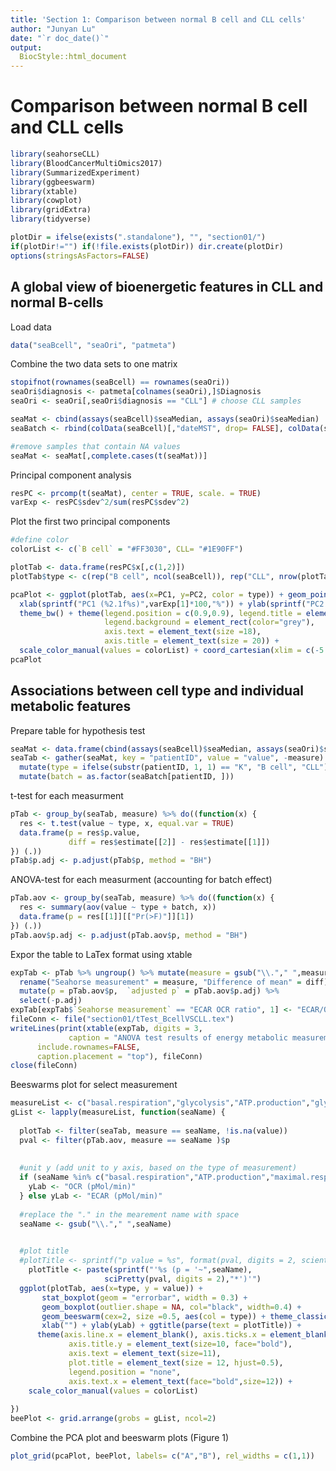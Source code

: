 ```yaml
---
title: 'Section 1: Comparison between normal B cell and CLL cells'
author: "Junyan Lu"
date: "`r doc_date()`"
output:
  BiocStyle::html_document
---
```


# Comparison between normal B cell and CLL cells

```r
library(seahorseCLL)
library(BloodCancerMultiOmics2017)
library(SummarizedExperiment)
library(ggbeeswarm)
library(xtable)
library(cowplot)
library(gridExtra)
library(tidyverse)
```

```r
plotDir = ifelse(exists(".standalone"), "", "section01/")
if(plotDir!="") if(!file.exists(plotDir)) dir.create(plotDir)
options(stringsAsFactors=FALSE)
```


## A global view of bioenergetic features in CLL and normal B-cells

Load data
```r
data("seaBcell", "seaOri", "patmeta")
```

Combine the two data sets to one matrix
```r
stopifnot(rownames(seaBcell) == rownames(seaOri))
seaOri$diagnosis <- patmeta[colnames(seaOri),]$Diagnosis
seaOri <- seaOri[,seaOri$diagnosis == "CLL"] # choose CLL samples

seaMat <- cbind(assays(seaBcell)$seaMedian, assays(seaOri)$seaMedian)
seaBatch <- rbind(colData(seaBcell)[,"dateMST", drop= FALSE], colData(seaOri)[,"dateMST", drop = FALSE])

#remove samples that contain NA values
seaMat <- seaMat[,complete.cases(t(seaMat))]
```

Principal component analysis
```r
resPC <- prcomp(t(seaMat), center = TRUE, scale. = TRUE)
varExp <- resPC$sdev^2/sum(resPC$sdev^2)
```

Plot the first two principal components
```r
#define color
colorList <- c(`B cell` = "#FF3030", CLL= "#1E90FF")

plotTab <- data.frame(resPC$x[,c(1,2)])
plotTab$type <- c(rep("B cell", ncol(seaBcell)), rep("CLL", nrow(plotTab)- ncol(seaBcell))) #10 normal b cell samples

pcaPlot <- ggplot(plotTab, aes(x=PC1, y=PC2, color = type)) + geom_point(size=3) + 
  xlab(sprintf("PC1 (%2.1f%s)",varExp[1]*100,"%")) + ylab(sprintf("PC2 (%2.1f%s)", varExp[2]*100, "%")) + 
  theme_bw() + theme(legend.position = c(0.9,0.9), legend.title = element_blank(), 
                     legend.background = element_rect(color="grey"),
                     axis.text = element_text(size =18),
                     axis.title = element_text(size = 20)) +
  scale_color_manual(values = colorList) + coord_cartesian(xlim = c(-5.5,5.5), ylim = c(-5.5,5.5))
pcaPlot
```

## Associations between cell type and individual metabolic features

Prepare table for hypothesis test
```r
seaMat <- data.frame(cbind(assays(seaBcell)$seaMedian, assays(seaOri)$seaMedian)) %>% rownames_to_column(var = "measure")
seaTab <- gather(seaMat, key = "patientID", value = "value", -measure) %>% 
  mutate(type = ifelse(substr(patientID, 1, 1) == "K", "B cell", "CLL")) %>% mutate(type = factor(type)) %>%
  mutate(batch = as.factor(seaBatch[patientID, ]))
```

t-test for each measurment
```r
pTab <- group_by(seaTab, measure) %>% do((function(x) {
  res <- t.test(value ~ type, x, equal.var = TRUE)
  data.frame(p = res$p.value,
             diff = res$estimate[[2]] - res$estimate[[1]])
}) (.))
pTab$p.adj <- p.adjust(pTab$p, method = "BH")
```

ANOVA-test for each measurment (accounting for batch effect)
```r
pTab.aov <- group_by(seaTab, measure) %>% do((function(x) {
  res <- summary(aov(value ~ type + batch, x))
  data.frame(p = res[[1]][["Pr(>F)"]][1])
}) (.))
pTab.aov$p.adj <- p.adjust(pTab.aov$p, method = "BH")
```

Expor the table to LaTex format using xtable
```r
expTab <- pTab %>% ungroup() %>% mutate(measure = gsub("\\."," ",measure)) %>%
  rename("Seahorse measurement" = measure, "Difference of mean" = diff) %>%
  mutate(p = pTab.aov$p,  `adjusted p` = pTab.aov$p.adj) %>%
  select(-p.adj)
expTab[expTab$`Seahorse measurement` == "ECAR OCR ratio", 1] <- "ECAR/OCR"
fileConn <- file("section01/tTest_BcellVSCLL.tex")
writeLines(print(xtable(expTab, digits = 3, 
             caption = "ANOVA test results of energy metabolic measurements between CLL cells and normal B cells "), 
      include.rownames=FALSE,
      caption.placement = "top"), fileConn)
close(fileConn)
```

Beeswarms plot for select measurement
```r
measureList <- c("basal.respiration","glycolysis","ATP.production","glycolytic.capacity","maximal.respiration","glycolytic.reserve")
gList <- lapply(measureList, function(seaName) {
  
  plotTab <- filter(seaTab, measure == seaName, !is.na(value))
  pval <- filter(pTab.aov, measure == seaName )$p
  
    
  #unit y (add unit to y axis, based on the type of measurement)
  if (seaName %in% c("basal.respiration","ATP.production","maximal.respiration")) {
    yLab <- "OCR (pMol/min)"
  } else yLab <- "ECAR (pMol/min)"
    
  #replace the "." in the mearement name with space
  seaName <- gsub("\\."," ",seaName)

  
  #plot title
  #plotTitle <- sprintf("p value = %s", format(pval, digits = 2, scientific = TRUE))
    plotTitle <- paste(sprintf("'%s (p = '~",seaName),
                     sciPretty(pval, digits = 2),"*')'")
  ggplot(plotTab, aes(x=type, y = value)) + 
       stat_boxplot(geom = "errorbar", width = 0.3) +
       geom_boxplot(outlier.shape = NA, col="black", width=0.4) + 
       geom_beeswarm(cex=2, size =0.5, aes(col = type)) + theme_classic() +
       xlab("") + ylab(yLab) + ggtitle(parse(text = plotTitle)) +
      theme(axis.line.x = element_blank(), axis.ticks.x = element_blank(),
             axis.title.y = element_text(size=10, face="bold"),
             axis.text = element_text(size=11),
             plot.title = element_text(size = 12, hjust=0.5),
             legend.position = "none",
             axis.text.x = element_text(face="bold",size=12)) +
    scale_color_manual(values = colorList)
  
})
beePlot <- grid.arrange(grobs = gList, ncol=2)
```


Combine the PCA plot and beeswarm plots (Figure 1)
```r
plot_grid(pcaPlot, beePlot, labels= c("A","B"), rel_widths = c(1,1))
```



